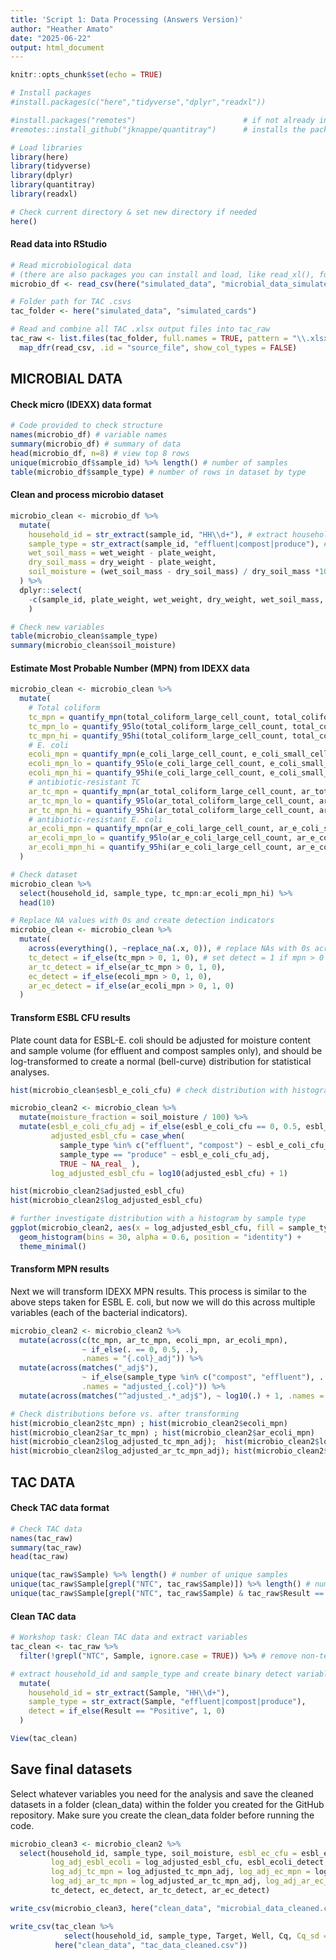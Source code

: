 ```yaml
---
title: 'Script 1: Data Processing (Answers Version)'
author: "Heather Amato"
date: "2025-06-22"
output: html_document
---
```


```r
knitr::opts_chunk$set(echo = TRUE)

# Install packages
#install.packages(c("here","tidyverse","dplyr","readxl"))

#install.packages("remotes")                        # if not already installed
#remotes::install_github("jknappe/quantitray")      # installs the package directly from GitHub

# Load libraries
library(here)
library(tidyverse)
library(dplyr)
library(quantitray)
library(readxl)

# Check current directory & set new directory if needed
here()
```

#### Read data into RStudio
```r
# Read microbiological data
# (there are also packages you can install and load, like read_xl(), for reading .xlsx files)
microbio_df <- read_csv(here("simulated_data", "microbial_data_simulated.csv"))

# Folder path for TAC .csvs
tac_folder <- here("simulated_data", "simulated_cards")  

# Read and combine all TAC .xlsx output files into tac_raw
tac_raw <- list.files(tac_folder, full.names = TRUE, pattern = "\\.xlsx$") %>%
  map_dfr(read_csv, .id = "source_file", show_col_types = FALSE)
```

## MICROBIAL DATA
#### Check micro (IDEXX) data format
```r
# Code provided to check structure
names(microbio_df) # variable names
summary(microbio_df) # summary of data
head(microbio_df, n=8) # view top 8 rows
unique(microbio_df$sample_id) %>% length() # number of samples
table(microbio_df$sample_type) # number of rows in dataset by type
```

#### Clean and process microbio dataset
```r
microbio_clean <- microbio_df %>%
  mutate(
    household_id = str_extract(sample_id, "HH\\d+"), # extract household id from sample_id
    sample_type = str_extract(sample_id, "effluent|compost|produce"), # extract sample type from sample_id
    wet_soil_mass = wet_weight - plate_weight,
    dry_soil_mass = dry_weight - plate_weight,
    soil_moisture = (wet_soil_mass - dry_soil_mass) / dry_soil_mass *100 # estimate soil moisture content as percent
  ) %>%
  dplyr::select(
    -c(sample_id, plate_weight, wet_weight, dry_weight, wet_soil_mass, dry_soil_mass)
    )

# Check new variables
table(microbio_clean$sample_type)
summary(microbio_clean$soil_moisture)
```

#### Estimate Most Probable Number (MPN) from IDEXX data
```r
microbio_clean <- microbio_clean %>%
  mutate(
    # Total coliform
    tc_mpn = quantify_mpn(total_coliform_large_cell_count, total_coliform_small_cell_count, method = "qt-2000"),
    tc_mpn_lo = quantify_95lo(total_coliform_large_cell_count, total_coliform_small_cell_count, method = "qt-2000"),
    tc_mpn_hi = quantify_95hi(total_coliform_large_cell_count, total_coliform_small_cell_count, method = "qt-2000"),
    # E. coli
    ecoli_mpn = quantify_mpn(e_coli_large_cell_count, e_coli_small_cell_count, method = "qt-2000"),
    ecoli_mpn_lo = quantify_95lo(e_coli_large_cell_count, e_coli_small_cell_count, method = "qt-2000"),
    ecoli_mpn_hi = quantify_95hi(e_coli_large_cell_count, e_coli_small_cell_count, method = "qt-2000"),
    # antibiotic-resistant TC
    ar_tc_mpn = quantify_mpn(ar_total_coliform_large_cell_count, ar_total_coliform_small_cell_count, method = "qt-2000"),
    ar_tc_mpn_lo = quantify_95lo(ar_total_coliform_large_cell_count, ar_total_coliform_small_cell_count, method = "qt-2000"),
    ar_tc_mpn_hi = quantify_95hi(ar_total_coliform_large_cell_count, ar_total_coliform_small_cell_count, method = "qt-2000"),
    # antibiotic-resistant E. coli
    ar_ecoli_mpn = quantify_mpn(ar_e_coli_large_cell_count, ar_e_coli_small_cell_count, method = "qt-2000"),
    ar_ecoli_mpn_lo = quantify_95lo(ar_e_coli_large_cell_count, ar_e_coli_small_cell_count, method = "qt-2000"),
    ar_ecoli_mpn_hi = quantify_95hi(ar_e_coli_large_cell_count, ar_e_coli_small_cell_count, method = "qt-2000")
  )
```

```r
# Check dataset
microbio_clean %>% 
  select(household_id, sample_type, tc_mpn:ar_ecoli_mpn_hi) %>% 
  head(10)
```

```r
# Replace NA values with 0s and create detection indicators
microbio_clean <- microbio_clean %>% 
  mutate(
    across(everything(), ~replace_na(.x, 0)), # replace NAs with 0s across all variables in dataframe
    tc_detect = if_else(tc_mpn > 0, 1, 0), # set detect = 1 if mpn > 0
    ar_tc_detect = if_else(ar_tc_mpn > 0, 1, 0),
    ec_detect = if_else(ecoli_mpn > 0, 1, 0),
    ar_ec_detect = if_else(ar_ecoli_mpn > 0, 1, 0)
  )
```

#### Transform ESBL CFU results
Plate count data for ESBL-E. coli should be adjusted for moisture content and sample volume (for effluent and compost samples only), and should be log-transformed to create a normal (bell-curve) distribution for statistical analyses.  
```r
hist(microbio_clean$esbl_e_coli_cfu) # check distribution with histogram
```

```r
microbio_clean2 <- microbio_clean %>%
  mutate(moisture_fraction = soil_moisture / 100) %>%
  mutate(esbl_e_coli_cfu_adj = if_else(esbl_e_coli_cfu == 0, 0.5, esbl_e_coli_cfu),
         adjusted_esbl_cfu = case_when(
           sample_type %in% c("effluent", "compost") ~ esbl_e_coli_cfu_adj / (1 - moisture_fraction) / 2,
           sample_type == "produce" ~ esbl_e_coli_cfu_adj,
           TRUE ~ NA_real_ ),
         log_adjusted_esbl_cfu = log10(adjusted_esbl_cfu) + 1)

hist(microbio_clean2$adjusted_esbl_cfu)
hist(microbio_clean2$log_adjusted_esbl_cfu)
```

``` r
# further investigate distribution with a histogram by sample type
ggplot(microbio_clean2, aes(x = log_adjusted_esbl_cfu, fill = sample_type)) +
  geom_histogram(bins = 30, alpha = 0.6, position = "identity") +
  theme_minimal()
```

#### Transform MPN results
Next we will transform IDEXX MPN results. This process is similar to the above steps taken for ESBL E. coli, but now we will do this across multiple variables (each of the bacterial indicators).  
```r
microbio_clean2 <- microbio_clean2 %>%
  mutate(across(c(tc_mpn, ar_tc_mpn, ecoli_mpn, ar_ecoli_mpn),
                ~ if_else(. == 0, 0.5, .),
                .names = "{.col}_adj")) %>%
  mutate(across(matches("_adj$"),
                ~ if_else(sample_type %in% c("compost", "effluent"), . / (1 - moisture_fraction) / 2, . / 2),
                .names = "adjusted_{.col}")) %>%
  mutate(across(matches("^adjusted_.*_adj$"), ~ log10(.) + 1, .names = "log_{.col}"))

# Check distributions before vs. after transforming
hist(microbio_clean2$tc_mpn) ; hist(microbio_clean2$ecoli_mpn)
hist(microbio_clean2$ar_tc_mpn) ; hist(microbio_clean2$ar_ecoli_mpn)
hist(microbio_clean2$log_adjusted_tc_mpn_adj);  hist(microbio_clean2$log_adjusted_ecoli_mpn_adj)
hist(microbio_clean2$log_adjusted_ar_tc_mpn_adj); hist(microbio_clean2$log_adjusted_ar_ecoli_mpn_adj)
```

## TAC DATA
#### Check TAC data format
```r
# Check TAC data
names(tac_raw)
summary(tac_raw)
head(tac_raw)

unique(tac_raw$Sample) %>% length() # number of unique samples
unique(tac_raw$Sample[grepl("NTC", tac_raw$Sample)]) %>% length() # number of non-template controls
unique(tac_raw$Sample[grepl("NTC", tac_raw$Sample) & tac_raw$Result == "Positive"]) %>% length() # N failed NTCs
```

#### Clean TAC data
```r
# Workshop task: Clean TAC data and extract variables
tac_clean <- tac_raw %>%
  filter(!grepl("NTC", Sample, ignore.case = TRUE)) %>% # remove non-template controls

# extract household_id and sample_type and create binary detect variable here
  mutate(
    household_id = str_extract(Sample, "HH\\d+"),
    sample_type = str_extract(Sample, "effluent|compost|produce"),
    detect = if_else(Result == "Positive", 1, 0)
  )

View(tac_clean)
```

## Save final datasets
Select whatever variables you need for the analysis and save the cleaned datasets in a folder (clean_data) within the folder you created for the GitHub repository. Make sure you create the clean_data folder before running the code.  
```r
microbio_clean3 <- microbio_clean2 %>%
  select(household_id, sample_type, soil_moisture, esbl_ec_cfu = esbl_e_coli_cfu,
         log_adj_esbl_ecoli = log_adjusted_esbl_cfu, esbl_ecoli_detect,
         log_adj_tc_mpn = log_adjusted_tc_mpn_adj, log_adj_ec_mpn = log_adjusted_ecoli_mpn_adj,
         log_adj_ar_tc_mpn = log_adjusted_ar_tc_mpn_adj, log_adj_ar_ec_mpn = log_adjusted_ar_ecoli_mpn_adj,
         tc_detect, ec_detect, ar_tc_detect, ar_ec_detect)

write_csv(microbio_clean3, here("clean_data", "microbial_data_cleaned.csv")) # clean_data is folder in current directory

write_csv(tac_clean %>%
            select(household_id, sample_type, Target, Well, Cq, Cq_sd = `Cq SD`, Result, detect),
          here("clean_data", "tac_data_cleaned.csv"))
```